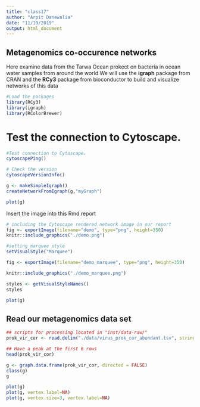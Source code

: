 ```yaml
---
title: "class17"
author: "Arpit Danewalia"
date: "11/19/2019"
output: html_document
---
```


## Metagenomics co-occurence networks 

Here examine data from the Tarwa Ocean prokect on bacteria in ocean water samples from around the world
We will use the **igraph** package from CRAN and the **RCy3** package from bioconductor to build and visualize networks of this data 

```r
#Load the packages
library(RCy3)
library(igraph)
library(RColorBrewer)
```

# Test the connection to Cytoscape.
```r
#Test connection to Cytoscape.
cytoscapePing()

# Check the version
cytoscapeVersionInfo()
```

```r
g <- makeSimpleIgraph()
createNetworkFromIgraph(g,"myGraph")
```

```r
plot(g)
```

Insert the image into this Rmd report
```r
# including the Cytoscape rendered network image in our report
fig <- exportImage(filename="demo", type="png", height=350)
knitr::include_graphics("./demo.png")
```

```r
#setting marquee style 
setVisualStyle("Marquee")
```


```r
fig <- exportImage(filename="demo_marquee", type="png", height=350)

knitr::include_graphics("./demo_marquee.png")
```

```r
styles <- getVisualStyleNames()
styles
```

```r
plot(g)
```





## Read our metagenomics data set

```r
## scripts for processing located in "inst/data-raw/"
prok_vir_cor <- read.delim("./data/virus_prok_cor_abundant.tsv", stringsAsFactors = FALSE)

## Have a peak at the first 6 rows
head(prok_vir_cor)
```

```r
g <- graph.data.frame(prok_vir_cor, directed = FALSE)
class(g)
g
```

```r
plot(g)
plot(g, vertex.label=NA)
plot(g, vertex.size=3, vertex.label=NA)
```





























































